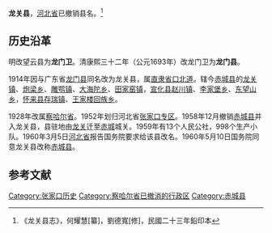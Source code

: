 '''龙关县'''，[[河北省|河北省]]已撤销县名。<ref>《龙关县志》，何耀慧[纂]，劉德寬[修]，民國二十三年鉛印本</ref>
==历史沿革==
<!--唐以前设立斗辟县。唐长庆二年（公元822年）属新州置龙门县（现龙关镇）。辽置望云县，属奉圣州。金改属德兴府。明昌二年（公元1191年）改属宣德州。元初废县制为龙门镇。至元二十八年（公元1291年）又改置望云县。-->明改望云县为'''龙门卫'''。清康熙三十二年（公元1693年）改龙门卫为'''龙门县'''。

1914年因与广东省[[龙门县|龙门县]]同名改为龙关县，属[[直隶省|直隶省]][[口北道|口北道]]。辖今[[赤城县|赤城县]]的[[龙关镇|龙关镇]]、[[炮梁乡|炮梁乡]]、[[雕鹗镇|雕鹗镇]]、[[大海陀乡|大海陀乡]]、[[田家窑镇|田家窑镇]]，[[宣化县|宣化县]][[赵川镇_(张家口市)|赵川镇]]、[[李家堡乡|李家堡乡]]、[[东望山乡|东望山乡]]，[[怀来县|怀来县]][[存瑞镇|存瑞镇]]、[[王家楼回族乡|王家楼回族乡]]。

1928年改属[[察哈爾省_(中華民國)|察哈尔省]]。1952年划归河北省[[张家口专区|张家口专区]]。1958年12月撤销[[赤城县|赤城县]]并入龙关县，县驻地由[[龙关镇|龙关]]迁至[[赤城镇_(赤城县)|赤城]]城关。1959年有13个人民公社，998个生产小队。1960年3月5日[[河北省|河北省]]报告国务院要求给该县改名。1960年5月10日国务院同意龙关县改称[[赤城县|赤城县]]。
==参考文献==
<references/>

[[Category:张家口历史|Category:张家口历史]]
[[Category:察哈尔省已撤消的行政区|Category:察哈尔省已撤消的行政区]]
[[Category:赤城县|Category:赤城县]]